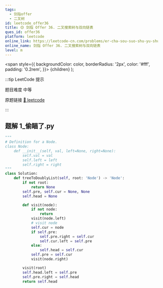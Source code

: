 ```yaml
---
tags:
  - 剑指offer
  - 二叉树
id: leetcode_offer36
title: 🟡 剑指 Offer 36. 二叉搜索树与双向链表
ques_id: offer36
platform: leetcode
online_link: https://leetcode-cn.com/problems/er-cha-sou-suo-shu-yu-shuang-xiang-lian-biao-lcof/
online_name: 剑指 Offer 36. 二叉搜索树与双向链表
level: m
---
```


  <span
    style={{
      backgroundColor: color,
      borderRadius: '2px',
      color: '#fff',
      padding: '0.2rem',
    }}>
    {children}
  </span>
);

:::tip LeetCode 提示

题目难度 <Highlight color="#ffc01e">中等</Highlight>

原题链接 [🔗 leetcode](https://leetcode-cn.com/problems/er-cha-sou-suo-shu-yu-shuang-xiang-lian-biao-lcof/)

:::



## 题解 1_偷瞄了.py

```py
"""
# Definition for a Node.
class Node:
    def __init__(self, val, left=None, right=None):
        self.val = val
        self.left = left
        self.right = right
"""
class Solution:
    def treeToDoublyList(self, root: 'Node') -> 'Node':
        if not root:
            return None
        self.pre, self.cur = None, None
        self.head = None

        def visit(node):
            if not node:
                return
            visit(node.left)
            # visit node
            self.cur = node
            if self.pre:
                self.pre.right = self.cur
                self.cur.left = self.pre
            else:
                self.head = self.cur
            self.pre = self.cur
            visit(node.right)

        visit(root)
        self.head.left = self.pre
        self.pre.right = self.head
        return self.head
```


